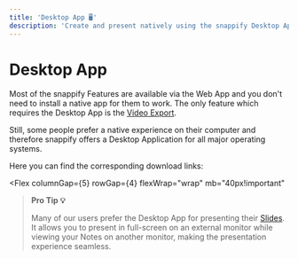 ```yaml
---
title: 'Desktop App 🖥️'
description: 'Create and present natively using the snappify Desktop App'
---
```


# Desktop App

Most of the snappify Features are available via the Web App and you don't need to install a native app for them to work. The only feature which requires the Desktop App is the [Video Export](/docs/slides/video-export).

Still, some people prefer a native experience on their computer and therefore snappify offers a Desktop Application for all major operating systems.

Here you can find the corresponding download links:

<Flex
  columnGap={5}
  rowGap={4}
  flexWrap="wrap"
  mb="40px!important"
>
  <DownloadMacosButton />
  <DownloadWindowsButton />
  <DownloadLinuxButton />
</Flex>

> **Pro Tip 💡**
>
> Many of our users prefer the Desktop App for presenting their [Slides](/docs/slides). It allows you to present in full-screen on an external monitor while viewing your Notes on another monitor, making the presentation experience seamless.
